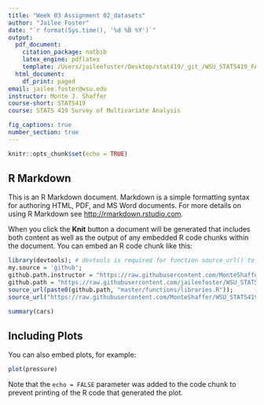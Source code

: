 ```yaml
---
title: "Week 03 Assignment 02_datasets"
author: "Jailee Foster"
date: "`r format(Sys.time(), '%d %B %Y')`"
output:
  pdf_document:
    citation_package: natbib
    latex_engine: pdflatex
    template: /Users/jaileefoster/Desktop/stat419/_git_/WSU_STATS419_FALL2020/latex-templates/homework.tex
  html_document:
    df_print: paged
email: jailee.foster@wsu.edu
instructor: Monte J. Shaffer
course-short: STATS419
course: STATS 419 Survey of Multivariate Analysis

fig_captions: true
number_section: true
---
```


```r
knitr::opts_chunk$set(echo = TRUE)
```

## R Markdown

This is an R Markdown document. Markdown is a simple formatting syntax for authoring HTML, PDF, and MS Word documents. For more details on using R Markdown see <http://rmarkdown.rstudio.com>.

When you click the **Knit** button a document will be generated that includes both content as well as the output of any embedded R code chunks within the document. You can embed an R code chunk like this:

```r
library(devtools); # devtools is required for function source_url() to work
my.source = 'github';
github.path.instructor = "https://raw.githubusercontent.com/MonteShaffer/WSU_STATS419_FALL2020/";
github.path = "https://raw.githubusercontent.com/jaileefoster/WSU_STATS419_FALL2020/";
source_url(paste0(github.path, "master/functions/libraries.R"));
source_url("https://raw.githubusercontent.com/MonteShaffer/WSU_STATS419_FALL2020/master/functions/functions-imdb.R"); 
```

\newpage

```r
summary(cars)
```

## Including Plots

You can also embed plots, for example:

```r
plot(pressure)
```

Note that the `echo = FALSE` parameter was added to the code chunk to prevent printing of the R code that generated the plot.
